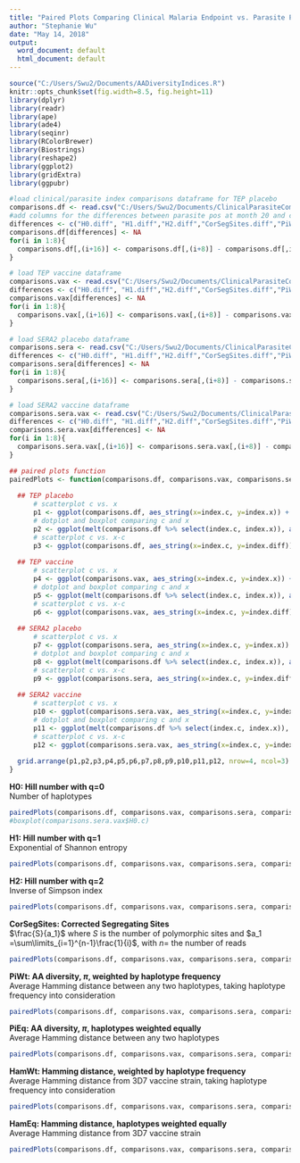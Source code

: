 ```yaml
---
title: "Paired Plots Comparing Clinical Malaria Endpoint vs. Parasite Positivity Endpoint"
author: "Stephanie Wu"
date: "May 14, 2018"
output:
  word_document: default
  html_document: default
---
```


```r
source("C:/Users/Swu2/Documents/AADiversityIndices.R")
knitr::opts_chunk$set(fig.width=8.5, fig.height=11)
library(dplyr)
library(readr)
library(ape)
library(ade4)
library(seqinr)
library(RColorBrewer)
library(Biostrings)
library(reshape2)
library(ggplot2)
library(gridExtra)
library(ggpubr)
```

```r

#load clinical/parasite index comparisons dataframe for TEP placebo
comparisons.df <- read.csv("C:/Users/Swu2/Documents/ClinicalParasiteComp", row.names = 1, header = TRUE)
#add columns for the differences between parasite pos at month 20 and clinical malaria
differences <- c("H0.diff", "H1.diff","H2.diff","CorSegSites.diff","PiWt.diff","PiEq.diff","HamWt.diff","HamEq.diff")
comparisons.df[differences] <- NA
for(i in 1:8){
  comparisons.df[,(i+16)] <- comparisons.df[,(i+8)] - comparisons.df[,i]
}

# load TEP vaccine dataframe
comparisons.vax <- read.csv("C:/Users/Swu2/Documents/ClinicalParasiteCompVax", row.names = 1, header = TRUE)
differences <- c("H0.diff", "H1.diff","H2.diff","CorSegSites.diff","PiWt.diff","PiEq.diff","HamWt.diff","HamEq.diff")
comparisons.vax[differences] <- NA
for(i in 1:8){
  comparisons.vax[,(i+16)] <- comparisons.vax[,(i+8)] - comparisons.vax[,i]
}

# load SERA2 placebo dataframe
comparisons.sera <- read.csv("C:/Users/Swu2/Documents/ClinicalParasiteCompSERA2", row.names = 1, header = TRUE)
differences <- c("H0.diff", "H1.diff","H2.diff","CorSegSites.diff","PiWt.diff","PiEq.diff","HamWt.diff","HamEq.diff")
comparisons.sera[differences] <- NA
for(i in 1:8){
  comparisons.sera[,(i+16)] <- comparisons.sera[,(i+8)] - comparisons.sera[,i]
}

# load SERA2 vaccine dataframe
comparisons.sera.vax <- read.csv("C:/Users/Swu2/Documents/ClinicalParasiteCompSERA2Vax", row.names = 1, header = TRUE)
differences <- c("H0.diff", "H1.diff","H2.diff","CorSegSites.diff","PiWt.diff","PiEq.diff","HamWt.diff","HamEq.diff")
comparisons.sera.vax[differences] <- NA
for(i in 1:8){
  comparisons.sera.vax[,(i+16)] <- comparisons.sera.vax[,(i+8)] - comparisons.sera.vax[,i]
}

## paired plots function
pairedPlots <- function(comparisons.df, comparisons.vax, comparisons.sera, comparisons.sera.vax, index.c, index.x, index.diff){
  
  ## TEP placebo
      # scatterplot c vs. x
      p1 <- ggplot(comparisons.df, aes_string(x=index.c, y=index.x)) + geom_point() + stat_smooth(method = loess) + geom_abline(intercept=0, slope=1, col="red", alpha=0.7, linetype="dashed")
      # dotplot and boxplot comparing c and x
      p2 <- ggplot(melt(comparisons.df %>% select(index.c, index.x)), aes(x=variable, y=value, fill=variable, col=variable)) + geom_boxplot(col="black", fill="lightblue", alpha=0.1) + geom_dotplot(binaxis='y', stackdir='center', dotsize=.4, stackratio=0.8) + theme(legend.position="none") + xlab("TEP Placebo")
      # scatterplot c vs. x-c
      p3 <- ggplot(comparisons.df, aes_string(x=index.c, y=index.diff)) + geom_point() + stat_smooth(method=loess) + ylab(paste(index.x,"-",index.c)) + geom_hline(yintercept=0, col="red", alpha=0.7, linetype="dashed")
  
  ## TEP vaccine
      # scatterplot c vs. x
      p4 <- ggplot(comparisons.vax, aes_string(x=index.c, y=index.x)) + geom_point() + stat_smooth(method = loess)+ geom_abline(intercept=0, slope=1, col="red", alpha=0.7, linetype="dashed")
      # dotplot and boxplot comparing c and x
      p5 <- ggplot(melt(comparisons.df %>% select(index.c, index.x)), aes(x=variable, y=value, fill=variable, col=variable)) + geom_boxplot(col="black", fill="lightblue", alpha=0.1) + geom_dotplot(binaxis='y', stackdir='center', dotsize=.4, stackratio=0.8) + theme(legend.position="none")+ xlab("TEP Vaccine")
      # scatterplot c vs. x-c
      p6 <- ggplot(comparisons.vax, aes_string(x=index.c, y=index.diff)) + geom_point() + stat_smooth(method=loess) + ylab(paste(index.x,"-",index.c)) + geom_hline(yintercept=0, col="red", alpha=0.7, linetype="dashed")
  
  ## SERA2 placebo
      # scatterplot c vs. x
      p7 <- ggplot(comparisons.sera, aes_string(x=index.c, y=index.x)) + geom_point() + stat_smooth(method = loess)+ geom_abline(intercept=0, slope=1, col="red", alpha=0.7, linetype="dashed")
      # dotplot and boxplot comparing c and x
      p8 <- ggplot(melt(comparisons.df %>% select(index.c, index.x)), aes(x=variable, y=value, fill=variable, col=variable)) + geom_boxplot(col="black", fill="lightblue", alpha=0.1) + geom_dotplot(binaxis='y', stackdir='center', dotsize=.4, stackratio=0.8) + theme(legend.position="none")+ xlab("SERA2 Placebo")
      # scatterplot c vs. x-c
      p9 <- ggplot(comparisons.sera, aes_string(x=index.c, y=index.diff)) + geom_point() + stat_smooth(method=loess) + ylab(paste(index.x,"-",index.c)) + geom_hline(yintercept=0, col="red", alpha=0.7, linetype="dashed")
  
  ## SERA2 vaccine
      # scatterplot c vs. x
      p10 <- ggplot(comparisons.sera.vax, aes_string(x=index.c, y=index.x)) + geom_point() + stat_smooth(method = loess)+ geom_abline(intercept=0, slope=1, col="red", alpha=0.7, linetype="dashed")
      # dotplot and boxplot comparing c and x
      p11 <- ggplot(melt(comparisons.df %>% select(index.c, index.x)), aes(x=variable, y=value, fill=variable, col=variable)) + geom_boxplot(col="black", fill="lightblue", alpha=0.1) + geom_dotplot(binaxis='y', stackdir='center', dotsize=.4, stackratio=0.8) + theme(legend.position="none")+ xlab("SERA2 Vaccine")
      # scatterplot c vs. x-c
      p12 <- ggplot(comparisons.sera.vax, aes_string(x=index.c, y=index.diff)) + geom_point() + stat_smooth(method=loess) + ylab(paste(index.x,"-",index.c)) + geom_hline(yintercept=0, col="red", alpha=0.7, linetype="dashed")
  
  grid.arrange(p1,p2,p3,p4,p5,p6,p7,p8,p9,p10,p11,p12, nrow=4, ncol=3)
}
```
**H0: Hill number with q=0**  
Number of haplotypes  
```r
pairedPlots(comparisons.df, comparisons.vax, comparisons.sera, comparisons.sera.vax, "H0.c", "H0.x", "H0.diff")
#boxplot(comparisons.sera.vax$H0.c)
``` 

    
**H1: Hill number with q=1**  
Exponential of Shannon entropy  
```r
pairedPlots(comparisons.df, comparisons.vax, comparisons.sera, comparisons.sera.vax, "H1.c", "H1.x", "H1.diff")
```

    
**H2: Hill number with q=2**  
Inverse of Simpson index    
```r
pairedPlots(comparisons.df, comparisons.vax, comparisons.sera, comparisons.sera.vax, "H2.c", "H2.x", "H2.diff")
```
  
  
**CorSegSites: Corrected Segregating Sites**  
$\frac{S}{a_1}$ where $S$ is the number of polymorphic sites and $a_1 =\sum\limits_{i=1}^{n-1}\frac{1}{i}$, with $n =$ the number of reads  
```r
pairedPlots(comparisons.df, comparisons.vax, comparisons.sera, comparisons.sera.vax, "CorSegSites.c", "CorSegSites.x", "CorSegSites.diff")
```
  
    
**PiWt: AA diversity, $\pi$, weighted by haplotype frequency**  
Average Hamming distance between any two haplotypes, taking haplotype frequency into consideration  
```r
pairedPlots(comparisons.df, comparisons.vax, comparisons.sera, comparisons.sera.vax, "PiWt.c", "PiWt.x", "PiWt.diff")
```
  
    
**PiEq: AA diversity, $\pi$, haplotypes weighted equally**  
Average Hamming distance between any two haplotypes  
```r
pairedPlots(comparisons.df, comparisons.vax, comparisons.sera, comparisons.sera.vax, "PiEq.c", "PiEq.x", "PiEq.diff")
```
  
    
**HamWt: Hamming distance, weighted by haplotype frequency**  
Average Hamming distance from 3D7 vaccine strain, taking haplotype frequency into consideration  
```r
pairedPlots(comparisons.df, comparisons.vax, comparisons.sera, comparisons.sera.vax, "HamWt.c", "HamWt.x", "HamWt.diff")
```
  
    
**HamEq: Hamming distance, haplotypes weighted equally**  
Average Hamming distance from 3D7 vaccine strain  
```r
pairedPlots(comparisons.df, comparisons.vax, comparisons.sera, comparisons.sera.vax, "HamEq.c", "HamEq.x", "HamEq.diff")
```
